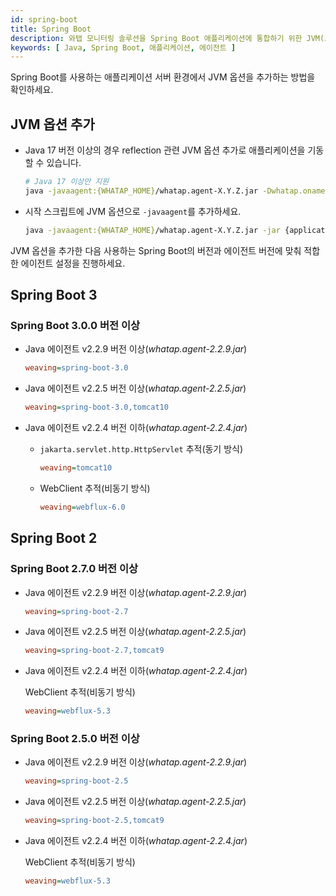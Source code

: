 ```yaml
---
id: spring-boot
title: Spring Boot
description: 와탭 모니터링 솔루션을 Spring Boot 애플리케이션에 통합하기 위한 JVM(Java Virtual Machine) 옵션 추가 방법에 대한 상세한 안내를 제공합니다. 사용자는 본 문서를 통해 자바(Java) 에이전트 설치 후 Spring Boot 애플리케이션의 성능 및 가용성 모니터링을 위해 필요한 JVM 설정을 적용하는 방법을 단계별로 확인할 수 있습니다. 에이전트 설치 과정 중 필수 JVM 옵션의 구성과 Spring Boot와의 원활한 통합을 위한 최적의 설정 방법, 힙스토그램 조회 방법을 포함하고 있습니다.
keywords: [ Java, Spring Boot, 애플리케이션, 에이전트 ]
---
```


Spring Boot를 사용하는 애플리케이션 서버 환경에서 JVM 옵션을 추가하는 방법을 확인하세요.

## JVM 옵션 추가

* Java 17 버전 이상의 경우 reflection 관련 JVM 옵션 추가로 애플리케이션을 기동할 수 있습니다.

  ```bash
  # Java 17 이상만 지원
  java -javaagent:{WHATAP_HOME}/whatap.agent-X.Y.Z.jar -Dwhatap.oname={Agent_Name} --add-opens=java.base/java.lang=ALL-UNNAMED -jar {application.jar}
  ```

* 시작 스크립트에 JVM 옵션으로 `-javaagent`를 추가하세요.

  ```bash
  java -javaagent:{WHATAP_HOME}/whatap.agent-X.Y.Z.jar -jar {application.jar}
  ```

JVM 옵션을 추가한 다음 사용하는 Spring Boot의 버전과 에이전트 버전에 맞춰 적합한 에이전트 설정을 진행하세요.

## Spring Boot 3

### Spring Boot 3.0.0 버전 이상

* Java 에이전트 v2.2.9 버전 이상(*whatap.agent-2.2.9.jar*)

  ```ini title='whatap.conf'
  weaving=spring-boot-3.0
  ```

* Java 에이전트 v2.2.5 버전 이상(*whatap.agent-2.2.5.jar*)

  ```ini title='whatap.conf'
  weaving=spring-boot-3.0,tomcat10
  ```

* Java 에이전트 v2.2.4 버전 이하(*whatap.agent-2.2.4.jar*)

  * `jakarta.servlet.http.HttpServlet` 추적(동기 방식)

    ```ini title='whatap.conf'
    weaving=tomcat10
    ```

  * WebClient 추적(비동기 방식)

    ```ini title='whatap.conf'
    weaving=webflux-6.0
    ```

## Spring Boot 2

### Spring Boot 2.7.0 버전 이상

* Java 에이전트 v2.2.9 버전 이상(*whatap.agent-2.2.9.jar*)

  ```ini title='whatap.conf'
  weaving=spring-boot-2.7
  ```

* Java 에이전트 v2.2.5 버전 이상(*whatap.agent-2.2.5.jar*)

  ```ini title='whatap.conf'
  weaving=spring-boot-2.7,tomcat9
  ```

* Java 에이전트 v2.2.4 버전 이하(*whatap.agent-2.2.4.jar*)

  WebClient 추적(비동기 방식)

  ```ini title='whatap.conf'
  weaving=webflux-5.3
  ```

### Spring Boot 2.5.0 버전 이상

* Java 에이전트 v2.2.9 버전 이상(*whatap.agent-2.2.9.jar*)

  ```ini title='whatap.conf'
  weaving=spring-boot-2.5
  ```

* Java 에이전트 v2.2.5 버전 이상(*whatap.agent-2.2.5.jar*)

  ```ini title='whatap.conf'
  weaving=spring-boot-2.5,tomcat9
  ```

* Java 에이전트 v2.2.4 버전 이하(*whatap.agent-2.2.4.jar*)

  WebClient 추적(비동기 방식)

  ```ini title='whatap.conf'
  weaving=webflux-5.3
  ```


<Setheapmemory /> 


<Nextstep />